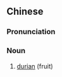 {{also|榴连果}}
==Chinese==
{{zh-forms|s=榴连果|type=21}}

===Pronunciation===
{{zh-pron
|m=liúliánguǒ
|cat=n
}}

===Noun===
{{zh-noun}}

# [[durian]] (fruit)
